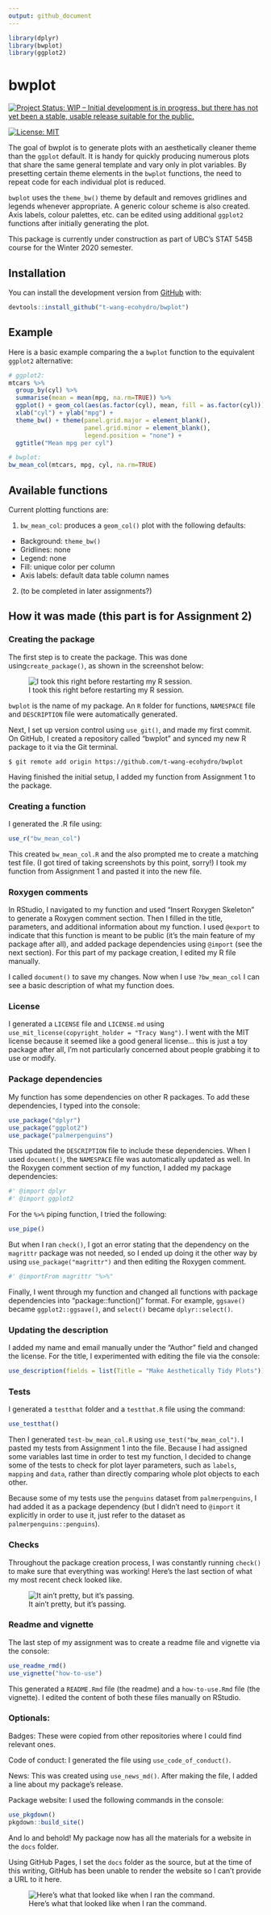 ```yaml
---
output: github_document
---
```


<!-- README.md is generated from README.Rmd. Please edit that file -->

```r
library(dplyr)
library(bwplot)
library(ggplot2)
```

# bwplot

<!-- badges: start -->
[![Project Status: WIP – Initial development is in progress, but there has not yet been a stable, usable release suitable for the public.](https://www.repostatus.org/badges/latest/wip.svg)](https://www.repostatus.org/#wip)

[![License: MIT](https://img.shields.io/badge/License-MIT-yellow.svg)](https://opensource.org/licenses/MIT)
<!-- badges: end -->

The goal of bwplot is to generate plots with an aesthetically cleaner theme than the `ggplot` default. It is handy for quickly producing numerous plots that share the same general template and vary only in plot variables. By presetting certain theme elements in the `bwplot` functions, the need to repeat code for each individual plot is reduced.

`bwplot` uses the `theme_bw()` theme by default and removes gridlines and legends whenever appropriate. A generic colour scheme is also created. Axis labels, colour palettes, etc. can be edited using additional `ggplot2` functions after initially generating the plot.

This package is currently under construction as part of UBC's STAT 545B course for the Winter 2020 semester.


## Installation

You can install the development version from [GitHub](https://github.com/) with:

```r
devtools::install_github("t-wang-ecohydro/bwplot")
```
## Example

Here is a basic example comparing the a `bwplot` function to the equivalent `ggplot2` alternative:

```r
# ggplot2:
mtcars %>%
  group_by(cyl) %>%
  summarise(mean = mean(mpg, na.rm=TRUE)) %>%
  ggplot() + geom_col(aes(as.factor(cyl), mean, fill = as.factor(cyl))) +
  xlab("cyl") + ylab("mpg") +
  theme_bw() + theme(panel.grid.major = element_blank(),
                     panel.grid.minor = element_blank(),
                     legend.position = "none") +
  ggtitle("Mean mpg per cyl")
```


```r
# bwplot:
bw_mean_col(mtcars, mpg, cyl, na.rm=TRUE)
```


## Available functions

Current plotting functions are:

1. `bw_mean_col`: produces a `geom_col()` plot with the following defaults:

  - Background: `theme_bw()`
  - Gridlines: none
  - Legend: none
  - Fill: unique color per column
  - Axis labels: default data table column names
  
2. (to be completed in later assignments?)


## How it was made (this part is for Assignment 2)

### Creating the package

The first step is to create the package. This was done using`create_package()`, as shown in the screenshot below:

![I took this right before restarting my R session.](man/figures/A2_createpackage.png)

`bwplot` is the name of my package. An `R` folder for functions, `NAMESPACE` file and `DESCRIPTION` file were automatically generated. 

Next, I set up version control using `use_git()`, and made my first commit. On GitHub, I created a repository called "bwplot" and synced my new R package to it via the Git terminal. 

```git
$ git remote add origin https://github.com/t-wang-ecohydro/bwplot
```

Having finished the initial setup, I added my function from Assignment 1 to the package.

### Creating a function

I generated the .R file using:

```r
use_r("bw_mean_col")
```
This created `bw_mean_col.R` and the also prompted me to create a matching test file. (I got tired of taking screenshots by this point, sorry!) I took my function from Assignment 1 and pasted it into the new file.

### Roxygen comments

In RStudio, I navigated to my function and used "Insert Roxygen Skeleton" to generate a Roxygen comment section. Then I filled in the title, parameters, and additional information about my function. I used `@export` to indicate that this function is meant to be public (it's the main feature of my package after all), and added package dependencies using `@import` (see the next section). For this part of my package creation, I edited my R file manually.

I called `document()` to save my changes. Now when I use `?bw_mean_col` I can see a basic description of what my function does.

### License

I generated a `LICENSE` file and `LICENSE.md` using `use_mit_license(copyright_holder = "Tracy Wang")`. I went with the MIT license because it seemed like a good general license... this is just a toy package after all, I'm not particularly concerned about people grabbing it to use or modify.


### Package dependencies

My function has some dependencies on other R packages. To add these dependencies, I typed into the console:

```r
use_package("dplyr")
use_package("ggplot2")
use_package("palmerpenguins")
```

This updated the `DESCRIPTION` file to include these dependencies. When I used `document()`, the `NAMESPACE` file was automatically updated as well. In the Roxygen comment section of my function, I added my package dependencies:

```r
#' @import dplyr
#' @import ggplot2
```

For the `%>%` piping function, I tried the following:

```r
use_pipe()
```
But when I ran `check()`, I got an error stating that the dependency on the `magrittr` package was not needed, so I ended up doing it the other way by using `use_package("magrittr")` and then editing the Roxygen comment.

```r
#' @importFrom magrittr "%>%"
```

Finally, I went through my function and changed all functions with package dependencies into "package::function()" format. For example, `ggsave()` became `ggplot2::ggsave()`, and `select()` became `dplyr::select()`.


### Updating the description

I added my name and email manually under the "Author" field and changed the license. For the title, I experimented with editing the file via the console:

```r
use_description(fields = list(Title = "Make Aesthetically Tidy Plots"))
```

### Tests

I generated a `testthat` folder and a `testthat.R` file using the command:

```r
use_testthat()
```

Then I generated `test-bw_mean_col.R` using `use_test("bw_mean_col")`. I pasted my tests from Assignment 1 into the file. Because I had assigned some variables last time in order to test my function, I decided to change some of the tests to check for plot layer parameters, such as `labels`, `mapping` and `data`, rather than directly comparing whole plot objects to each other. 

Because some of my tests use the `penguins` dataset from `palmerpenguins`, I had added it as a package dependency (but I didn't need to `@import` it explicitly in order to use it, just refer to the dataset as `palmerpenguins::penguins`).


### Checks

Throughout the package creation process, I was constantly running `check()` to make sure that everything was working! Here's the last section of what my most recent check looked like.

![It ain't pretty, but it's passing.](man/figures/A2_check.png)

### Readme and vignette

The last step of my assignment was to create a readme file and vignette via the console:

```r
use_readme_rmd()
use_vignette("how-to-use")
```
This generated a `README.Rmd` file (the readme) and a `how-to-use.Rmd` file (the vignette). I edited the content of both these files manually on RStudio.

### Optionals:

Badges: These were copied from other repositories where I could find relevant ones.

Code of conduct: I generated the file using `use_code_of_conduct()`. 

News: This was created using `use_news_md()`. After making the file, I added a line about my package's release.

Package website: I used the following commands in the console:

```r
use_pkgdown()
pkgdown::build_site()
```

And lo and behold! My package now has all the materials for a website in the `docs` folder.

Using GitHub Pages, I set the `docs` folder as the source, but at the time of this writing, GitHub has been unable to render the website so I can't provide a URL to it here.

![Here's what that looked like when I ran the command.](man/figures/A2_pkgdown.png)

